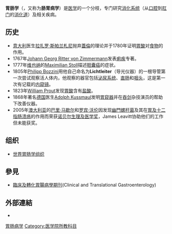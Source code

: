 {{Link style|time=2015-12-12T04:12:32+00:00}}
'''胃肠学'''（{{lang-en|Gastroenterology}}，又称为'''肠胃病学'''）是[[医学|医学]]的一个分枝，专门研究[[消化系统|消化系统]]（从[[口腔|口腔]]到[[肛门|肛门]]的[[消化道|消化道]]）及相关疾病。
==历史==
*[[意大利|意大利]]医生[[拉扎罗·斯帕兰札尼|拉扎罗·斯帕兰札尼]]抛弃[[蓋倫|蓋倫]]的理论并于1780年证明[[胃酸|胃酸]]对[[食物|食物]]的作用。
*1767年[[:en:Johann_Georg_Ritter_von_Zimmermann|Johann Georg Ritter von Zimmermann]]发表[[痢疾|痢疾]]专著。
*1777年[[维也纳|维也纳]]的[[:en:Maximilian_Stoll|Maximilian Stoll]]描述[[胆囊癌|胆囊癌]]的症状。
*1805年[[:en:Philipp_Bozzini|Philipp Bozzini]]用他自己命名为'''Lichtleiter'''（导光仪器）的一根导管第一次尝试观察活人体内，他观察的器官包括[[泌尿系统|泌尿系统]]、[[直肠|直肠]]和[[咽头|咽头]]，这是第一次有记载的[[内窥镜|内窥镜]]。
*1823年[[:en:William_Prout|William Prout]]发现[[胃酸|胃酸]]含有[[盐酸|盐酸]]。
*1868年著名[[德国|德国]]医生[[:en:Adolph_Kussmaul|Adolph Kussmaul]]发明[[胃窥器|胃窥器]]并在[[吞剑|吞剑]]杂技演员的帮助下改善仪器。
*2005年[[澳大利亚|澳大利亚]]的[[巴里·马歇尔|巴里·马歇尔]]和[[罗宾·沃伦|罗宾·沃伦]]因发现[[幽門螺杆菌|幽門螺杆菌]]及其在[[胃及十二指肠溃疡|胃及十二指肠溃疡]]的作用而荣获[[诺贝尔生理及医学奖|诺贝尔生理及医学奖]]，James Leavitt协助他们的工作但未能获奖。

==组织==
*[[:en:World_Gastroenterology_Organisation|世界胃肠学组织]]

==參見==
*[[臨床及轉化胃腸病學期刊|臨床及轉化胃腸病學期刊]](Clinical and Translational Gastroenterology)

==外部連結==
* {{Dmoz|Health/Medicine/Medical_Specialties/Gastroenterology/Journals/|Publications/Journals}}

{{Gastroenterology}}
{{Portal bar|醫學}}

[[Category:胃肠病学|]]
[[Category:医学院所教科目|Category:医学院所教科目]]